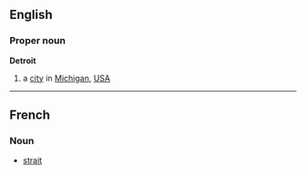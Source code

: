 ==English==
===Proper noun===
'''Detroit'''
#a [[city]] in [[Michigan]], [[USA]]
----
==French==
===Noun===
*[[strait]]